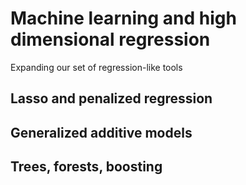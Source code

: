 # Machine learning and high dimensional regression

Expanding our set of regression-like tools

## Lasso and penalized regression

## Generalized additive models

## Trees, forests, boosting